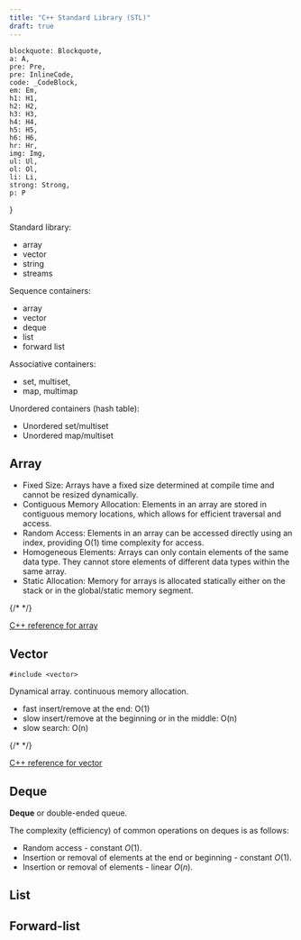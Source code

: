 ```yaml
---
title: "C++ Standard Library (STL)"
draft: true
---
```



    blockquote: Blockquote,
    a: A,
    pre: Pre,
    pre: InlineCode,
    code: _CodeBlock,
    em: Em,
    h1: H1,
    h2: H2,
    h3: H3,
    h4: H4,
    h5: H5,
    h6: H6,
    hr: Hr,
    img: Img,
    ul: Ul,
    ol: Ol,
    li: Li,
    strong: Strong,
    p: P
}

Standard library:
- array
- vector
- string
- streams

Sequence containers:
- array
- vector
- deque
- list
- forward list

Associative containers:
- set, multiset,
- map, multimap

Unordered containers (hash table):
- Unordered set/multiset
- Unordered map/multiset

## Array

<Drawio
    file="cpp-stl.drawio"
    page="0"
    description="STL containers iterators."
/>

- Fixed Size: Arrays have a fixed size determined at compile time and cannot be resized dynamically.
- Contiguous Memory Allocation: Elements in an array are stored in contiguous memory locations, which allows for efficient traversal and access.
- Random Access: Elements in an array can be accessed directly using an index, providing O(1) time complexity for access.
- Homogeneous Elements: Arrays can only contain elements of the same data type. They cannot store elements of different data types within the same array.
- Static Allocation: Memory for arrays is allocated statically either on the stack or in the global/static memory segment.

{/*
<CodeBlock
filename="array.cpp"
code="" 
lang="cpp"
remoteURL="https://raw.githubusercontent.com/harleylara/cpp-intro/master/003-stl/array.cpp"
/>
*/}

[C++ reference for array](https://en.cppreference.com/w/cpp/container/array)

## Vector

<Drawio
    file="cpp-stl.drawio"
    page="1"
    description="vector container memory layout."
/>

```plain
#include <vector>
```

Dynamical array. continuous memory allocation.
- fast insert/remove at the end: O(1)
- slow insert/remove at the beginning or in the middle: O(n)
- slow search: O(n)

{/*
<CodeBlock
filename="vector.cpp"
code=""
lang="cpp"
remoteURL="https://raw.githubusercontent.com/harleylara/cpp-intro/master/003-stl/vector.cpp"
/>
*/}

[C++ reference for vector](https://en.cppreference.com/w/cpp/container/vector)

## Deque

**Deque** or double-ended queue.

The complexity (efficiency) of common operations on deques is as follows:
- Random access - constant $O(1)$.
- Insertion or removal of elements at the end or beginning - constant $O(1)$.
- Insertion or removal of elements - linear $O(n)$.

<Drawio
    file="cpp-stl.drawio"
    page="2"
    description="Deque container memory layout."
/>

## List

<Drawio
    file="cpp-stl.drawio"
    page="3"
    description="List container memory layout."
/>

## Forward-list

<Drawio
    file="cpp-stl.drawio"
    page="4"
    description="Forward-list container memory layout."
/>
